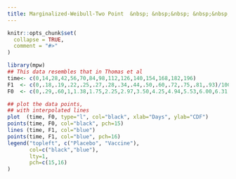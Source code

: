 ```yaml
---
title: Marginalized-Weibull-Two Point  &nbsp; &nbsp;&nbsp; &nbsp;&nbsp; &nbsp; (fixed mean 1)
---
```


```r
knitr::opts_chunk$set(
  collapse = TRUE,
  comment = "#>"
)
```

```r
library(mpw)
## This data resembles that in Thomas et al
time<- c(0,14,28,42,56,70,84,98,112,126,140,154,168,182,196)
F1  <- c(0,.18,.19,.22,.25,.27,.28,.34,.44,.50,.60,.72,.75,.81,.93)/100
F0  <- c(0,.29,.60,1,1.38,1.75,2.25,2.97,3.50,4.25,4.94,5.53,6.00,6.31,6.94)/100

## plot the data points, 
## with interpolated lines
plot  (time, F0, type="l", col="black", xlab="Days", ylab="CDF")
points(time, F0, col="black", pch=15)
lines (time, F1, col="blue")
points(time, F1, col="blue", pch=16)
legend("topleft", c("Placebo", "Vaccine"),
       col=c("black","blue"),
       lty=1,
       pch=c(15,16)
)

```
